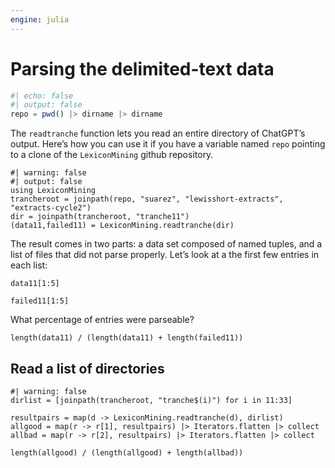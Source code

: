 ```yaml
---
engine: julia
---
```


# Parsing the delimited-text data

```julia
#| echo: false
#| output: false
repo = pwd() |> dirname |> dirname
``` 


The `readtranche` function lets you read an entire directory of ChatGPT's output. Here's how you can use it if you have a variable named `repo` pointing to a clone of the `LexiconMining` github repository.

```
#| warning: false
#| output: false
using LexiconMining
trancheroot = joinpath(repo, "suarez", "lewisshort-extracts", "extracts-cycle2")
dir = joinpath(trancheroot, "tranche11")
(data11,failed11) = LexiconMining.readtranche(dir)
```

The result comes in two parts: a data set composed of named tuples, and a list of files that did not parse properly. Let's look at a the first few entries in each list:

```
data11[1:5]
```

```
failed11[1:5]
```

What percentage of entries were parseable?

```
length(data11) / (length(data11) + length(failed11))
```

## Read a list of directories

```
#| warning: false
dirlist = [joinpath(trancheroot, "tranche$(i)") for i in 11:33]

resultpairs = map(d -> LexiconMining.readtranche(d), dirlist)
allgood = map(r -> r[1], resultpairs) |> Iterators.flatten |> collect
allbad = map(r -> r[2], resultpairs) |> Iterators.flatten |> collect

length(allgood) / (length(allgood) + length(allbad))
```
